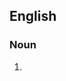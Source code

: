 ==English==

===Noun===
{{head|en|noun form|head=[[welfare]] [[parasite]]s}}

# {{plural of|welfare parasite|lang=en}}